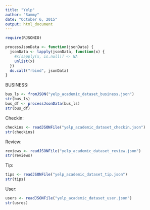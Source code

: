 ```yaml
---
title: "Yelp"
author: "Sammy"
date: "October 6, 2015"
output: html_document
---
```


```r
require(RJSONIO)

```


```r

processJsonData <- function(jsonData) {
  jsonData <- lapply(jsonData, function(x) {
    #x[sapply(x, is.null)] <- NA
    unlist(x)
  })
  do.call("rbind", jsonData)
} 

```

BUSINESS:
```r
bus_ls <- fromJSON("yelp_academic_dataset_business.json")
str(bus_ls)
bus_df <- processJsonData(bus_ls)
str(bus_df)
```

Checkin:
```r
checkins <- readJSONFile("yelp_academic_dataset_checkin.json")
str(checkins)

```

Review:
```r
reviews <- readJSONFile("yelp_academic_dataset_review.json")
str(reviews)

```

Tip:
```r
tips <- readJSONFile("yelp_academic_dataset_tip.json")
str(tips)

```

User:
```r
users <- readJSONFile("yelp_academic_dataset_user.json")
str(usres)

```


